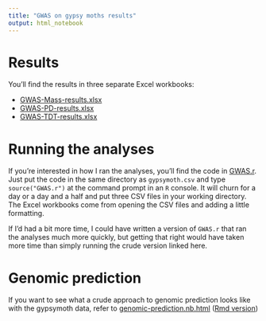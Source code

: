 ```yaml
---
title: "GWAS on gypsy moths results"
output: html_notebook
---
```


# Results

You'll find the results in three separate Excel workbooks:

- [GWAS-Mass-results.xlsx](http://darwin.eeb.uconn.edu/eeb348-resources/GWAS-Mass-results.xlsx)
- [GWAS-PD-results.xlsx](http://darwin.eeb.uconn.edu/eeb348-resources/GWAS-PD-results.xlsx)
- [GWAS-TDT-results.xlsx](http://darwin.eeb.uconn.edu/eeb348-resources/GWAS-TDT-results.xlsx)

# Running the analyses

If you're interested in how I ran the analyses, you'll find the code in [GWAS.r](http://darwin.eeb.uconn.edu/eeb348-resources/GWAS.r). Just put the code in the same directory as `gypsymoth.csv` and type `source("GWAS.r")` at the command prompt in an `R` console. It will churn for a day or a day and a half and put three CSV files in your working directory. The Excel workbooks come from opening the CSV files and adding a little formatting.

If I'd had a bit more time, I could have written a version of `GWAS.r` that ran the analyses much more quickly, but getting that right would have taken more time than simply running the crude version linked here.

# Genomic prediction

If you want to see what a crude approach to genomic prediction looks like with the gypsymoth data, refer to [genomic-prediction.nb.html](genomic-prediction.nb.html) ([Rmd version](genomic-prediction.Rmd))
